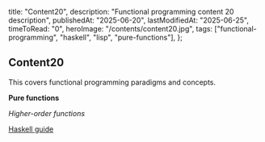   title: "Content20",
  description: "Functional programming content 20 description",
  publishedAt: "2025-06-20",
  lastModifiedAt: "2025-06-25",
  timeToRead: "0",
  heroImage: "/contents/content20.jpg",
  tags: ["functional-programming", "haskell", "lisp", "pure-functions"],
};

## Content20

This covers functional programming paradigms and concepts.

**Pure functions**

_Higher-order functions_

[Haskell guide](https://haskell.org)
